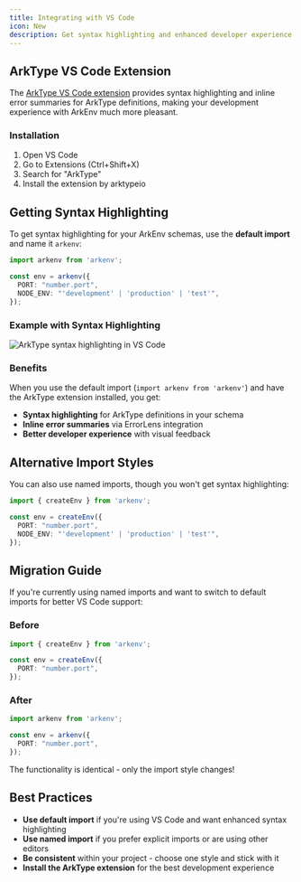 ```yaml
---
title: Integrating with VS Code
icon: New
description: Get syntax highlighting and enhanced developer experience with the ArkType VS Code extension
---
```


## ArkType VS Code Extension

The [ArkType VS Code extension](https://marketplace.visualstudio.com/items?itemName=arktypeio.arkdark) provides syntax highlighting and inline error summaries for ArkType definitions, making your development experience with ArkEnv much more pleasant.

<Card
  title="Install ArkType VS Code Extension"
  href="https://marketplace.visualstudio.com/items?itemName=arktypeio.arkdark"
  description="Get syntax highlighting and inline error summaries for ArkType functions"
/>

### Installation

1. Open VS Code
2. Go to Extensions (Ctrl+Shift+X)
3. Search for "ArkType"
4. Install the extension by arktypeio

## Getting Syntax Highlighting

To get syntax highlighting for your ArkEnv schemas, use the **default import** and name it `arkenv`:

```typescript
import arkenv from 'arkenv';

const env = arkenv({
  PORT: "number.port", 
  NODE_ENV: "'development' | 'production' | 'test'",
});
```

### Example with Syntax Highlighting


<Image
  src="/dx.png"
  alt="ArkType syntax highlighting in VS Code"
  width={600}
  height={338}
/>

### Benefits

When you use the default import (`import arkenv from 'arkenv'`) and have the ArkType extension installed, you get:

- **Syntax highlighting** for ArkType definitions in your schema
- **Inline error summaries** via ErrorLens integration
- **Better developer experience** with visual feedback

## Alternative Import Styles

You can also use named imports, though you won't get syntax highlighting:

```typescript
import { createEnv } from 'arkenv';

const env = createEnv({
  PORT: "number.port",
  NODE_ENV: "'development' | 'production' | 'test'",
});
```

## Migration Guide

If you're currently using named imports and want to switch to default imports for better VS Code support:

### Before
```typescript
import { createEnv } from 'arkenv';

const env = createEnv({
  PORT: "number.port",
});
```

### After
```typescript
import arkenv from 'arkenv';

const env = arkenv({
  PORT: "number.port", 
});
```

The functionality is identical - only the import style changes!

## Best Practices

- **Use default import** if you're using VS Code and want enhanced syntax highlighting
- **Use named import** if you prefer explicit imports or are using other editors
- **Be consistent** within your project - choose one style and stick with it
- **Install the ArkType extension** for the best development experience

